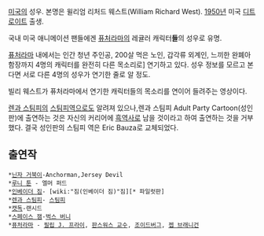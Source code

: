 [[미국]]의 성우. 본명은 윌리엄 리처드 웨스트(William Richard West). [[1950년]] 미국 [[디트로이트]] 출생.

국내 미국 애니메이션 팬들에겐 [[퓨처라마]]의 레귤러 캐릭터'''들'''의 성우로 유명. 

[[퓨처라마]] 내에서는 인간 청년 주인공, 200살 먹은 노인, 갑각류 외계인, 느끼한 완폐아 함장까지 4명의 캐릭터를 완전히 다른 목소리로] 연기하고 있다. 성우 정보를 모르고 본다면 서로 다른 4명의 성우가 연기한 줄로 알 정도.

{{{#!html
<iframe width="420" height="315" src="//www.youtube.com/embed/1V-xKq64aRY" frameborder="0" allowfullscreen></iframe>}}}
빌리 웨스트가 퓨처라마에서 연기한 캐릭터들의 목소리를 연이어 들려주는 영상이다.

[[렌과 스팀피]]의 [[스팀피]]역으로도 알려져 있으나,렌과 스팀피 Adult Party Cartoon(성인판)에 출연하는 것은
자신의 커리어에 [[흑역사]]로 남을 것이라고 하여 출연하는 것을 거부했다.
결국 성인판의 스팀피 역은 Eric Bauza로 교체되었다.

== 출연작 ==
 *[[닌자 거북이]]-Anchorman,Jersey Devil
 *[[루니 툰]] - 엘머 퍼드
 *[[인베이더 짐]]- [wiki:"짐(인베이더 짐)"짐][* 파일럿판]
 *[[렌과 스팀피]]- [[스팀피]]
 *[[캣독]]-랜시드
 *[[스페이스 잼]]-[[벅스 버니]]
 *[[퓨처라마]] - [[필립 J. 프라이]], [[판스워스 교수]], [[조이드버그]], [[젭 브래니건]]

